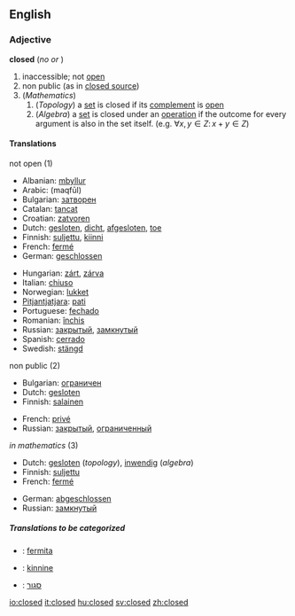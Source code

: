 ==English==

===Adjective===
'''closed'''  (''no'' {{compar}} ''or'' {{superl}})

# inaccessible; not [[open]]
# non public (as in [[closed source]])
# (''Mathematics'')
## (''Topology'') a [[set]] is closed if its [[complement]] is [[open]]
## (''Algebra'') a [[set]] is closed under an [[operation]] if the outcome for every argument is also in the set itself. (e.g. <math> \forall x,y \in Z:\, x + y \in Z</math>)

====Translations====
;not open (1)
{{top}}
*Albanian: [[mbyllur]]
*Arabic: {{ARchar|[[مقفول]]}} (maqfūl)
*Bulgarian: [[затворен]]
*Catalan: [[tancat]]
*Croatian: [[zatvoren]]
*Dutch: [[gesloten]], [[dicht]], [[afgesloten]], [[toe]]
*Finnish: [[suljettu]], [[kiinni]]
*French: [[fermé]]
*German: [[geschlossen]]
{{mid}}
*Hungarian: [[zárt]], [[zárva]]
*Italian: [[chiuso]]
*Norwegian: [[lukket]]
*[[Pitjantjatjara]]: [[pati]]
*Portuguese: [[fechado]]
*Romanian: [[închis]]
*Russian: [[закрытый]], [[замкнутый]]
*Spanish: [[cerrado]]
*Swedish: [[stängd]]
{{bottom}}

;non public (2)
{{top}}
*Bulgarian: [[ограничен]]
*Dutch: [[gesloten]]
*Finnish: [[salainen]]
{{mid}}
*French: [[privé]]
*Russian: [[закрытый]], [[ограниченный]]
{{bottom}}

;''in mathematics'' (3)
{{top}}
*Dutch: [[gesloten]] (''topology''), [[inwendig]] (''algebra'')
*Finnish: [[suljettu]]
*French: [[fermé]]
{{mid}}
*German: [[abgeschlossen]]
*Russian: [[замкнутый]]
{{bottom}}

=====Translations to be categorized=====
{{checktrans}}

*{{ttbc|Esperanto}}: [[fermita]]
*{{ttbc|Estonian}}: [[kinnine]]
*{{ttbc|Hebrew}}: [[סגור]]

[[io:closed]]
[[it:closed]]
[[hu:closed]]
[[sv:closed]]
[[zh:closed]]
